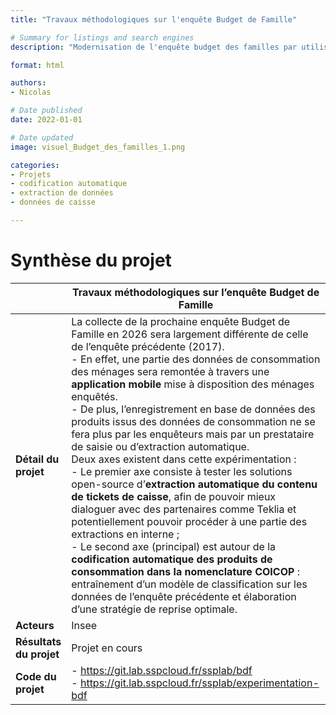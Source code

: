 ```yaml
---
title: "Travaux méthodologiques sur l'enquête Budget de Famille"

# Summary for listings and search engines
description: "Modernisation de l'enquête budget des familles par utilisation d'outils de classification automatique"

format: html

authors: 
- Nicolas

# Date published
date: 2022-01-01

# Date updated
image: visuel_Budget_des_familles_1.png

categories: 
- Projets
- codification automatique
- extraction de données
- données de caisse

---
```


# Synthèse du projet

|              | Travaux méthodologiques sur l'enquête Budget de Famille                           |
|--------------|------------------------------------------------------------------------------------|
| **Détail du projet**         | La collecte de la prochaine enquête Budget de Famille en 2026 sera largement différente de celle de l'enquête précédente (2017).  <br> - En effet, une partie des données de consommation des ménages sera remontée à travers une **application mobile** mise à disposition des ménages enquêtés. <br> - De plus, l'enregistrement en base de données des produits issus des données de consommation ne se fera plus par les enquêteurs mais par un prestataire de saisie ou d'extraction automatique. <br> Deux axes existent dans cette expérimentation : <br>  - Le premier axe consiste à tester les solutions open-source d'**extraction automatique du contenu de tickets de caisse**, afin de pouvoir mieux dialoguer avec des partenaires comme Teklia et potentiellement pouvoir procéder à une partie des extractions en interne ; <br> - Le second axe (principal) est autour de la **codification automatique des produits de consommation dans la nomenclature COICOP** : entraînement d'un modèle de classification sur les données de l'enquête précédente et élaboration d'une stratégie de reprise optimale.         |
| **Acteurs**                  |  Insee         |
| **Résultats du projet**      | Projet en cours               |
| **Code du projet**           | - [https://git.lab.sspcloud.fr/ssplab/bdf](https://git.lab.sspcloud.fr/ssplab/bdf) <br> - [https://git.lab.sspcloud.fr/ssplab/experimentation-bdf](https://git.lab.sspcloud.fr/ssplab/experimentation-bdf)       |

